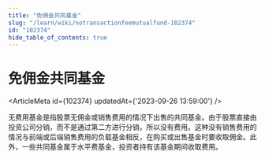 ```yaml
---
title: "免佣金共同基金"
slug: "/learn/wiki/notransactionfeemutualfund-102374"
id: "102374"
hide_table_of_contents: true
---
```



# 免佣金共同基金

<ArticleMeta id={102374} updatedAt={'2023-09-26 13:59:00'} />
<div className='border-solid border-b border-t-0 my-4 border-[var(--ifm-color-gray-300)]' />

无费用基金是指股票无佣金或销售费用的情况下出售的共同基金。由于股票直接由投资公司分销，而不是通过第二方进行分销，所以没有费用。这种没有销售费用的情况与前端或后端销售费用的负载基金相反，在购买或出售基金时要收取佣金。此外，一些共同基金属于水平费基金，投资者持有该基金期间收取费用。
